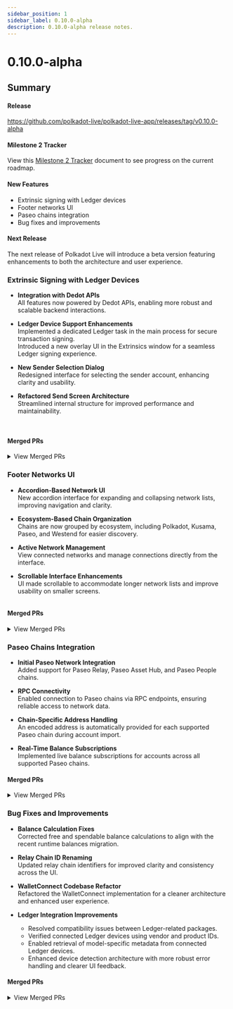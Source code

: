 ```yaml
---
sidebar_position: 1
sidebar_label: 0.10.0-alpha
description: 0.10.0-alpha release notes.
---
```



# 0.10.0-alpha

## Summary

#### Release

https://github.com/polkadot-live/polkadot-live-app/releases/tag/v0.10.0-alpha

#### Milestone 2 Tracker

View this [Milestone 2 Tracker](https://docs.google.com/spreadsheets/d/1OnDXC8sXcX6DqMHZxLTVo6zQuEkEuZgBTIZHfpDoXLg/edit?usp=sharing) document to see progress on the current roadmap.

#### New Features

- Extrinsic signing with Ledger devices
- Footer networks UI
- Paseo chains integration
- Bug fixes and improvements

#### Next Release

The next release of Polkadot Live will introduce a beta version featuring enhancements to both the architecture and user experience.

### Extrinsic Signing with Ledger Devices

- **Integration with Dedot APIs**<br />
  All features now powered by Dedot APIs, enabling more robust and scalable backend interactions.

- **Ledger Device Support Enhancements**<br />
  Implemented a dedicated Ledger task in the main process for secure transaction signing.<br />
  Introduced a new overlay UI in the Extrinsics window for a seamless Ledger signing experience.

- **New Sender Selection Dialog**<br />
  Redesigned interface for selecting the sender account, enhancing clarity and usability.

- **Refactored Send Screen Architecture**<br />
  Streamlined internal structure for improved performance and maintainability.

<div style={{ display: 'flex', gap: '1rem', justifyContent: 'center'}}>
  <Img url="/img/releases/0-10-0-alpha/ledger-sign-01.jpg" maxHeight="325px" />
  <Img url="/img/releases/0-10-0-alpha/ledger-sign-02.jpg" maxHeight="325px" />
</div>

#### Merged PRs

<details>
  <summary>View Merged PRs</summary>
    - [feat: ledger extrinsics signing #1036](https://github.com/polkadot-live/polkadot-live-app/pull/1036)
</details>

### Footer Networks UI

- **Accordion-Based Network UI**<br />
  New accordion interface for expanding and collapsing network lists, improving navigation and clarity.

- **Ecosystem-Based Chain Organization**<br />
  Chains are now grouped by ecosystem, including Polkadot, Kusama, Paseo, and Westend for easier discovery.

- **Active Network Management**<br />
  View connected networks and manage connections directly from the interface.

- **Scrollable Interface Enhancements**<br />
  UI made scrollable to accommodate longer network lists and improve usability on smaller screens.

<Img url="/img/releases/0-10-0-alpha/footer-networks-01.jpg" maxHeight="525px" />

#### Merged PRs

<details>
  <summary>View Merged PRs</summary>
    - [feat: footer interactive networks ui #1031](https://github.com/polkadot-live/polkadot-live-app/pull/1031)
</details>

### Paseo Chains Integration

- **Initial Paseo Network Integration**<br />
  Added support for Paseo Relay, Paseo Asset Hub, and Paseo People chains.

- **RPC Connectivity**<br />
  Enabled connection to Paseo chains via RPC endpoints, ensuring reliable access to network data.

- **Chain-Specific Address Handling**<br />
  An encoded address is automatically provided for each supported Paseo chain during account import.

- **Real-Time Balance Subscriptions**<br />
  Implemented live balance subscriptions for accounts across all supported Paseo chains.

#### Merged PRs

<details>
  <summary>View Merged PRs</summary>
    - [feat: initial paseo chains integration #1033](https://github.com/polkadot-live/polkadot-live-app/pull/1033)
</details>

### Bug Fixes and Improvements

- **Balance Calculation Fixes**<br />
  Corrected free and spendable balance calculations to align with the recent runtime balances migration.

- **Relay Chain ID Renaming**<br />
  Updated relay chain identifiers for improved clarity and consistency across the UI.

- **WalletConnect Codebase Refactor**<br />
  Refactored the WalletConnect implementation for a cleaner architecture and enhanced user experience.

- **Ledger Integration Improvements**
  - Resolved compatibility issues between Ledger-related packages.
  - Verified connected Ledger devices using vendor and product IDs.
  - Enabled retrieval of model-specific metadata from connected Ledger devices.
  - Enhanced device detection architecture with more robust error handling and clearer UI feedback.

#### Merged PRs

<details>
  <summary>View Merged PRs</summary>
    - [chore: rename relay chain ids #1032](https://github.com/polkadot-live/polkadot-live-app/pull/1032)
    - [fix: ledger codebase #1034](https://github.com/polkadot-live/polkadot-live-app/pull/1034)
    - [fix: balances #1035](https://github.com/polkadot-live/polkadot-live-app/pull/1035)
    - [chore: wallet connect refactors #1037](https://github.com/polkadot-live/polkadot-live-app/pull/1037)
</details>
